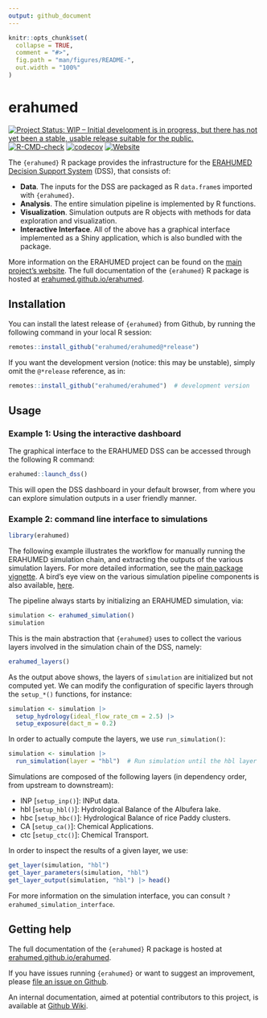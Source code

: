 ```yaml
---
output: github_document
---
```


<!-- README.md is generated from README.Rmd. Please edit that file -->

```r
knitr::opts_chunk$set(
  collapse = TRUE,
  comment = "#>",
  fig.path = "man/figures/README-",
  out.width = "100%"
)
```

# erahumed

<!-- badges: start -->
[![Project Status: WIP – Initial development is in progress, but there has not yet been a stable, usable release suitable for the public.](https://www.repostatus.org/badges/latest/wip.svg)](https://www.repostatus.org/#wip)
[![R-CMD-check](https://github.com/erahumed/erahumed/actions/workflows/R-CMD-check.yaml/badge.svg)](https://github.com/erahumed/erahumed/actions/workflows/R-CMD-check.yaml)
[![codecov](https://codecov.io/gh/erahumed/erahumed/graph/badge.svg?token=72POLBUEUR)](https://codecov.io/gh/erahumed/erahumed)
[![Website](https://img.shields.io/badge/Website-here-blue)](https://erahumed.github.io/erahumed/)
<!-- badges: end -->

The `{erahumed}` R package provides the infrastructure for the 
[ERAHUMED Decision Support System](https://www.erahumed.com/decision-support-system/)
 (DSS), that consists of:

* **Data**. The inputs for the DSS are packaged as R `data.frame`s imported 
with `{erahumed}`.
* **Analysis**. The entire simulation pipeline is implemented by R functions.
* **Visualization**. Simulation outputs are R objects with methods for data 
exploration and visualization.
* **Interactive Interface**. All of the above has a graphical interface 
implemented as a Shiny application, which is also bundled with the package.

More information on the ERAHUMED project can be found on the [main project's website](https://www.erahumed.com/). The full documentation of the `{erahumed}` 
R package is hosted at [erahumed.github.io/erahumed](https://erahumed.github.io/erahumed/).

## Installation

You can install the latest release of `{erahumed}` from Github, by running the following command in your local R session:

```r
remotes::install_github("erahumed/erahumed@*release")
```

If you want the development version (notice: this may be unstable), simply omit the `@*release` reference, as in: 

```r
remotes::install_github("erahumed/erahumed")  # development version
```

## Usage

### Example 1: Using the interactive dashboard

The graphical interface to the ERAHUMED DSS can be accessed through the 
following R command:

```r
erahumed::launch_dss()
```

This will open the DSS dashboard in your default browser, from where you can 
explore simulation outputs in a user friendly manner.

### Example 2: command line interface to simulations

```r
library(erahumed)
```


The following example illustrates the workflow for manually running the ERAHUMED
simulation chain, and extracting the outputs of the various simulation layers. For more detailed information, see the 
[main package vignette](https://erahumed.github.io/erahumed/articles/erahumed-workflow.html). A bird's eye view on the various simulation pipeline components is 
also available, [here](https://erahumed.github.io/erahumed/articles/pipeline-scheme.html).


The pipeline always starts by initializing an ERAHUMED simulation, via:

```r
simulation <- erahumed_simulation()
simulation
```

This is the main abstraction that `{erahumed}` uses to collect the various 
layers involved in the simulation chain of the DSS, namely:

```r
erahumed_layers()
```

As the output above shows, the layers of `simulation` are initialized but not computed yet. We can modify the configuration of specific layers through the `setup_*()` functions, for instance:

```r
simulation <- simulation |>
  setup_hydrology(ideal_flow_rate_cm = 2.5) |>
  setup_exposure(dact_m = 0.2)
```

In order to actually compute the layers, we use `run_simulation()`:

```r
simulation <- simulation |>
  run_simulation(layer = "hbl")  # Run simulation until the hbl layer
```

Simulations are composed of the following layers (in dependency order, from 
upstream to downstream):

* INP [`setup_inp()`]: INPut data.
* hbl [`setup_hbl()`]: Hydrological Balance of the Albufera lake.
* hbc [`setup_hbc()`]: Hydrological Balance of rice Paddy clusters.
* CA [`setup_ca()`]: Chemical Applications. 
* ctc [`setup_ctc()`]: Chemical Transport.

In order to inspect the results of a given layer, we use:

```r
get_layer(simulation, "hbl")
get_layer_parameters(simulation, "hbl")
get_layer_output(simulation, "hbl") |> head()
```

For more information on the simulation interface, you can consult `?erahumed_simulation_interface`.

## Getting help

The full documentation of the `{erahumed}` R package is hosted at [erahumed.github.io/erahumed](https://erahumed.github.io/erahumed/).

If you have issues running `{erahumed}` or want to suggest an improvement, 
please [file an issue on Github](https://github.com/erahumed/erahumed/issues).

An internal documentation, aimed at potential contributors to this project, is available at [Github Wiki](https://github.com/erahumed/erahumed/wiki).
